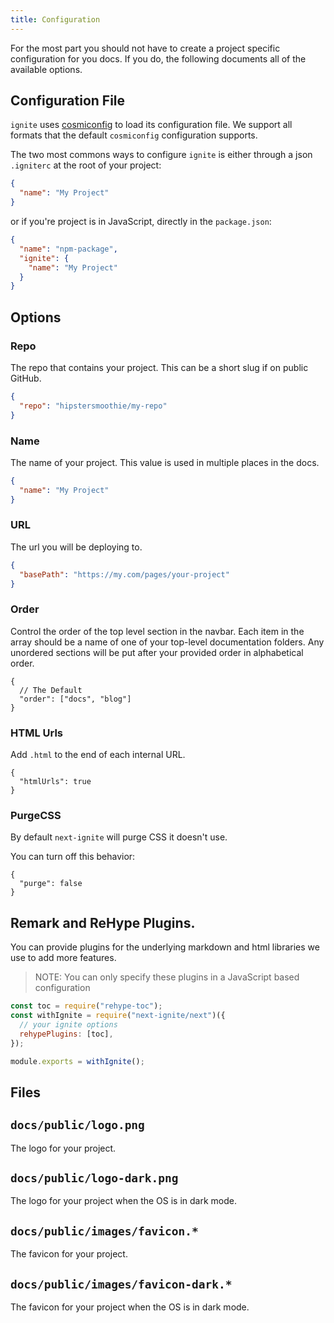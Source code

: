 ```yaml
---
title: Configuration
---
```


For the most part you should not have to create a project specific configuration for you docs.
If you do, the following documents all of the available options.

## Configuration File

`ignite` uses [cosmiconfig](https://www.npmjs.com/package/cosmiconfig) to load its configuration file.
We support all formats that the default `cosmiconfig` configuration supports.

The two most commons ways to configure `ignite` is either through a json `.igniterc` at the root of your project:

```json
{
  "name": "My Project"
}
```

or if you're project is in JavaScript, directly in the `package.json`:

```json
{
  "name": "npm-package",
  "ignite": {
    "name": "My Project"
  }
}
```

## Options

### Repo

The repo that contains your project.
This can be a short slug if on public GitHub.

```json
{
  "repo": "hipstersmoothie/my-repo"
}
```

### Name

The name of your project.
This value is used in multiple places in the docs.

```json
{
  "name": "My Project"
}
```

### URL

The url you will be deploying to.

```json
{
  "basePath": "https://my.com/pages/your-project"
}
```

### Order

Control the order of the top level section in the navbar.
Each item in the array should be a name of one of your top-level documentation folders.
Any unordered sections will be put after your provided order in alphabetical order.

```jsonc
{
  // The Default
  "order": ["docs", "blog"]
}
```

### HTML Urls

Add `.html` to the end of each internal URL.

```jsonc
{
  "htmlUrls": true
}
```

### PurgeCSS

By default `next-ignite` will purge CSS it doesn't use.

You can turn off this behavior:

```jsonc
{
  "purge": false
}
```

## Remark and ReHype Plugins.

You can provide plugins for the underlying markdown and html libraries we use to add more features.

> NOTE: You can only specify these plugins in a JavaScript based configuration

```js
const toc = require("rehype-toc");
const withIgnite = require("next-ignite/next")({
  // your ignite options
  rehypePlugins: [toc],
});

module.exports = withIgnite();
```

## Files

## `docs/public/logo.png`

The logo for your project.

## `docs/public/logo-dark.png`

The logo for your project when the OS is in dark mode.

## `docs/public/images/favicon.*`

The favicon for your project.

## `docs/public/images/favicon-dark.*`

The favicon for your project when the OS is in dark mode.
